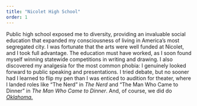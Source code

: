 ```yaml
---
title: "Nicolet High School"
order: 1
---
```


Public high school exposed me to diversity, providing an invaluable social education that expanded my consciousness of living in America’s most segregated city. I was fortunate that the arts were well funded at Nicolet, and I took full advantage. The education must have worked, as I soon found myself winning statewide competitions in writing and drawing. I also discovered my analgesia for the most common phobia: I genuinely looked forward to public speaking and presentations. I tried debate, but no sooner had I learned to flip my pen than I was enticed to audition for theater, where I landed roles like “The Nerd” in _The Nerd_ and “The Man Who Came to Dinner” in _The Man Who Came to Dinner_. And, of course, we did do [_Oklahoma._](https://www.youtube.com/watch?v=lnHRVzKoNN0)